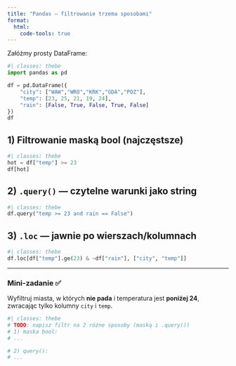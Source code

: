 ```yaml
---
title: "Pandas — filtrowanie trzema sposobami"
format:
  html:
    code-tools: true
---
```


Załóżmy prosty DataFrame:

```python
#| classes: thebe
import pandas as pd

df = pd.DataFrame({
    "city": ["WAW","WRO","KRK","GDA","POZ"],
    "temp": [23, 25, 21, 19, 24],
    "rain": [False, True, False, True, False]
})
df
```

## 1) Filtrowanie maską bool (najczęstsze)
```python
#| classes: thebe
hot = df["temp"] >= 23
df[hot]
```

## 2) `.query()` — czytelne warunki jako string
```python
#| classes: thebe
df.query("temp >= 23 and rain == False")
```

## 3) `.loc` — jawnie po wierszach/kolumnach
```python
#| classes: thebe
df.loc[df["temp"].ge(23) & ~df["rain"], ["city", "temp"]]
```

---

### Mini-zadanie ✅
Wyfiltruj miasta, w których **nie pada** i temperatura jest **poniżej 24**, zwracając tylko kolumny `city` i `temp`.

```python
#| classes: thebe
# TODO: napisz filtr na 2 różne sposoby (maską i .query())
# 1) maska bool:
# ...

# 2) query():
# ...
```